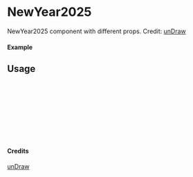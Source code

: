
<Meta of={NewYear2025} title="unDraw/NewYear2025" />

# NewYear2025

NewYear2025 component with different props.
Credit: [unDraw](https://undraw.co/illustrations)

#### Example

<Canvas of={NewYear2025.Primary} />

## Usage

```ts
import { NewYear2025 } from "yadl-ui";

const Example = () => {
  return (
      <NewYear2025 />
  );
};

export default Example;
```

#### Credits
[unDraw](https://undraw.co/illustrations)
